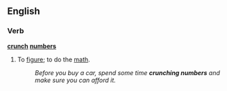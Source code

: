 ==English==
===Verb===
'''[[crunch]] [[numbers]]'''
#{{idiom}} To [[figure]]; to do the [[math]].  
#:''Before you buy a car, spend some time '''crunching numbers''' and make sure you can afford it.''
